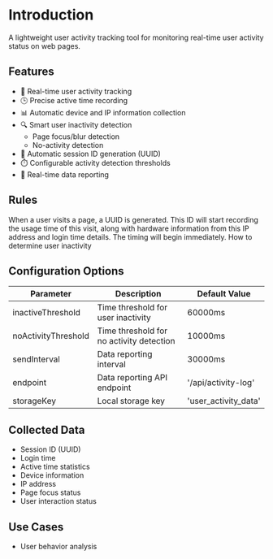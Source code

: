 # Introduction

A lightweight user activity tracking tool for monitoring real-time user activity status on web pages.

## Features

- 🔄 Real-time user activity tracking
- 🕒 Precise active time recording
- 📊 Automatic device and IP information collection
- 🔍 Smart user inactivity detection
  - Page focus/blur detection
  - No-activity detection
- 📝 Automatic session ID generation (UUID)
- ⏱️ Configurable activity detection thresholds
- 📡 Real-time data reporting


## Rules
When a user visits a page, a UUID is generated. This ID will start recording the usage time of this visit, along with hardware information 
from this IP address and login time details. The timing will begin immediately.
How to determine user inactivity

## Configuration Options

| Parameter | Description | Default Value |
|-----------|-------------|---------------|
| inactiveThreshold | Time threshold for user inactivity | 60000ms |
| noActivityThreshold | Time threshold for no activity detection | 10000ms |
| sendInterval | Data reporting interval | 30000ms |
| endpoint | Data reporting API endpoint | '/api/activity-log' |
| storageKey | Local storage key | 'user_activity_data' |

## Collected Data

- Session ID (UUID)
- Login time
- Active time statistics
- Device information
- IP address
- Page focus status
- User interaction status

## Use Cases

- User behavior analysis